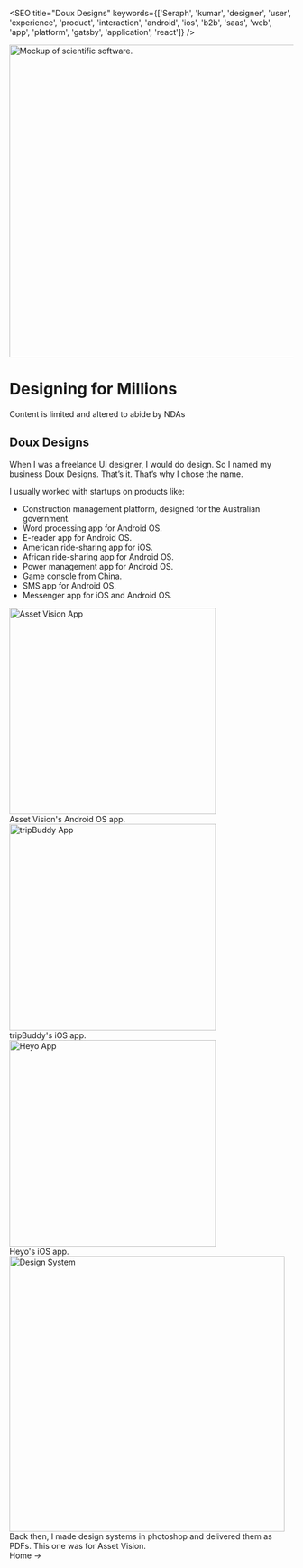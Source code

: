 

<SEO title="Doux Designs" keywords={['Seraph', 'kumar', 'designer', 'user', 'experience', 'product', 'interaction', 'android', 'ios', 'b2b', 'saas', 'web', 'app', 'platform', 'gatsby', 'application', 'react']} />

<img height="554px" loading="eager" src={hero} alt="Mockup of scientific software." class="hero"/>  <br  />

# Designing for Millions
<div class="nda"> Content is limited and altered to abide by NDAs </div>

## Doux Designs
When I was a freelance UI designer, I would do design. So I named my business Doux Designs. That’s it. That’s why I chose the name.

I usually worked with startups on products like:

* Construction management platform, designed for the Australian government. 
* Word processing app for Android OS.
* E-reader app for Android OS.
* American ride-sharing app for iOS.
* African ride-sharing app for Android OS.
* Power management app for Android OS.
* Game console from China.
* SMS app for Android OS.
* Messenger app for iOS and Android OS.

<img height="366px" loading="lazy" src={asset} alt="Asset Vision App" class="center"/>
<div class="caption">Asset Vision's Android OS app.</div>

<img height="366px" loading="lazy" src={trip} alt="tripBuddy App" class="center"/>
<div class="caption">tripBuddy's iOS app.</div>

<img height="366px" loading="lazy" src={heyo} alt="Heyo App" class="center"/>
<div class="caption">Heyo's iOS app.</div>

<img height="488px" loading="lazy" src={system} alt="Design System" class="center"/>
<div class="caption">Back then, I made design systems in photoshop and delivered them as PDFs. This one was for Asset Vision.</div>

<Link to="/">Home -></Link>